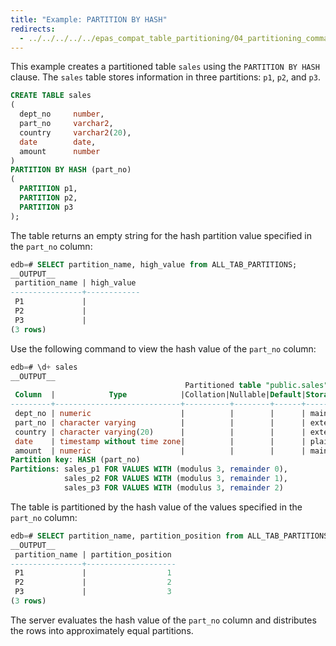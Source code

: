 ```yaml
---
title: "Example: PARTITION BY HASH"
redirects:
  - ../../../../../epas_compat_table_partitioning/04_partitioning_commands_compatible_with_oracle_databases/01_create_table_partition_by/05_example_partition_by_hash #generated for docs/epas/reorg-role-use-case-mode
---
```


<div id="example_partition_by_hash" class="registered_link"></div>

This example creates a partitioned table `sales` using the `PARTITION BY HASH` clause. The `sales` table stores information in three partitions: `p1`, `p2`, and `p3`.

```sql
CREATE TABLE sales
(
  dept_no     number,
  part_no     varchar2,
  country     varchar2(20),
  date        date,
  amount      number
)
PARTITION BY HASH (part_no)
(
  PARTITION p1,
  PARTITION p2,
  PARTITION p3
);
```

The table returns an empty string for the hash partition value specified in the `part_no` column:

```sql
edb=# SELECT partition_name, high_value from ALL_TAB_PARTITIONS;
__OUTPUT__
 partition_name | high_value
----------------+------------
 P1             |
 P2             |
 P3             |
(3 rows)
```

Use the following command to view the hash value of the `part_no` column:

```sql
edb=# \d+ sales
__OUTPUT__
                                       Partitioned table "public.sales"
 Column  |            Type            |Collation|Nullable|Default|Storage  |
---------+----------------------------+----------+--------+------+---------+-
 dept_no | numeric                    |          |        |      | main    |
 part_no | character varying          |          |        |      | extended|
 country | character varying(20)      |          |        |      | extended|
 date    | timestamp without time zone|          |        |      | plain   |
 amount  | numeric                    |          |        |      | main    |
Partition key: HASH (part_no)
Partitions: sales_p1 FOR VALUES WITH (modulus 3, remainder 0),
            sales_p2 FOR VALUES WITH (modulus 3, remainder 1),
            sales_p3 FOR VALUES WITH (modulus 3, remainder 2)
```

The table is partitioned by the hash value of the values specified in the `part_no` column:

```sql
edb=# SELECT partition_name, partition_position from ALL_TAB_PARTITIONS;
__OUTPUT__
 partition_name | partition_position
----------------+--------------------
 P1             |                  1
 P2             |                  2
 P3             |                  3
(3 rows)
```

The server evaluates the hash value of the `part_no` column and distributes the rows into approximately equal partitions.
